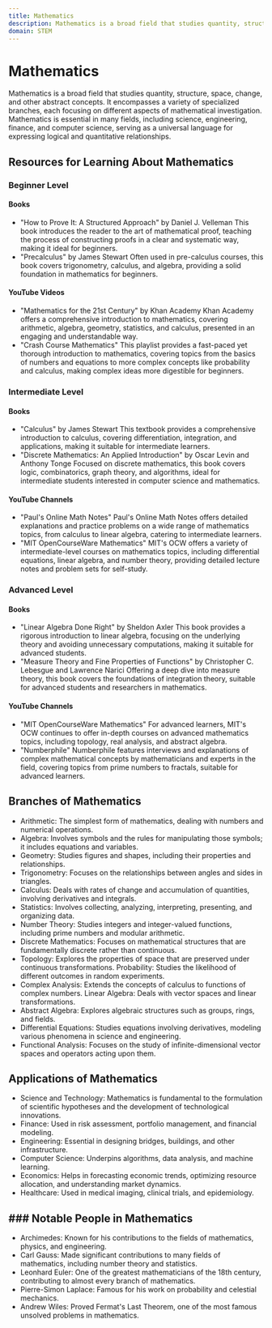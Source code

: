 ```yaml
---
title: Mathematics
description: Mathematics is a broad field that studies quantity, structure, space, change, and other abstract concepts.
domain: STEM
---
```


# Mathematics

Mathematics is a broad field that studies quantity, structure, space, change, and other abstract concepts. It encompasses a variety of specialized branches, each focusing on different aspects of mathematical investigation. Mathematics is essential in many fields, including science, engineering, finance, and computer science, serving as a universal language for expressing logical and quantitative relationships.

## Resources for Learning About Mathematics

### Beginner Level
#### Books
- "How to Prove It: A Structured Approach" by Daniel J. Velleman
This book introduces the reader to the art of mathematical proof, teaching the process of constructing proofs in a clear and systematic way, making it ideal for beginners.
- "Precalculus" by James Stewart
Often used in pre-calculus courses, this book covers trigonometry, calculus, and algebra, providing a solid foundation in mathematics for beginners.
#### YouTube Videos
- "Mathematics for the 21st Century" by Khan Academy
Khan Academy offers a comprehensive introduction to mathematics, covering arithmetic, algebra, geometry, statistics, and calculus, presented in an engaging and understandable way.
- "Crash Course Mathematics"
This playlist provides a fast-paced yet thorough introduction to mathematics, covering topics from the basics of numbers and equations to more complex concepts like probability and calculus, making complex ideas more digestible for beginners.
### Intermediate Level
#### Books
- "Calculus" by James Stewart
This textbook provides a comprehensive introduction to calculus, covering differentiation, integration, and applications, making it suitable for intermediate learners.
- "Discrete Mathematics: An Applied Introduction" by Oscar Levin and Anthony Tonge
Focused on discrete mathematics, this book covers logic, combinatorics, graph theory, and algorithms, ideal for intermediate students interested in computer science and mathematics.
#### YouTube Channels
- "Paul's Online Math Notes"
Paul's Online Math Notes offers detailed explanations and practice problems on a wide range of mathematics topics, from calculus to linear algebra, catering to intermediate learners.
- "MIT OpenCourseWare Mathematics"
MIT's OCW offers a variety of intermediate-level courses on mathematics topics, including differential equations, linear algebra, and number theory, providing detailed lecture notes and problem sets for self-study.
### Advanced Level
#### Books
- "Linear Algebra Done Right" by Sheldon Axler
This book provides a rigorous introduction to linear algebra, focusing on the underlying theory and avoiding unnecessary computations, making it suitable for advanced students.
- "Measure Theory and Fine Properties of Functions" by Christopher C. Lebesgue and Lawrence Narici
Offering a deep dive into measure theory, this book covers the foundations of integration theory, suitable for advanced students and researchers in mathematics.
#### YouTube Channels
- "MIT OpenCourseWare Mathematics"
For advanced learners, MIT's OCW continues to offer in-depth courses on advanced mathematics topics, including topology, real analysis, and abstract algebra.
- "Numberphile"
Numberphile features interviews and explanations of complex mathematical concepts by mathematicians and experts in the field, covering topics from prime numbers to fractals, suitable for advanced learners.

## Branches of Mathematics
- Arithmetic: The simplest form of mathematics, dealing with numbers and numerical operations.
- Algebra: Involves symbols and the rules for manipulating those symbols; it includes equations and variables.
- Geometry: Studies figures and shapes, including their properties and relationships.
- Trigonometry: Focuses on the relationships between angles and sides in triangles.
- Calculus: Deals with rates of change and accumulation of quantities, involving derivatives and integrals.
- Statistics: Involves collecting, analyzing, interpreting, presenting, and organizing data.
- Number Theory: Studies integers and integer-valued functions, including prime numbers and modular arithmetic.
- Discrete Mathematics: Focuses on mathematical structures that are fundamentally discrete rather than continuous.
- Topology: Explores the properties of space that are preserved under continuous transformations.
Probability: Studies the likelihood of different outcomes in random experiments.
- Complex Analysis: Extends the concepts of calculus to functions of complex numbers.
Linear Algebra: Deals with vector spaces and linear transformations.
- Abstract Algebra: Explores algebraic structures such as groups, rings, and fields.
- Differential Equations: Studies equations involving derivatives, modeling various phenomena in science and engineering.
- Functional Analysis: Focuses on the study of infinite-dimensional vector spaces and operators acting upon them.

## Applications of Mathematics
- Science and Technology: Mathematics is fundamental to the formulation of scientific hypotheses and the development of technological innovations.
- Finance: Used in risk assessment, portfolio management, and financial modeling.
- Engineering: Essential in designing bridges, buildings, and other infrastructure.
- Computer Science: Underpins algorithms, data analysis, and machine learning.
- Economics: Helps in forecasting economic trends, optimizing resource allocation, and understanding market dynamics.
- Healthcare: Used in medical imaging, clinical trials, and epidemiology.

## ### Notable People in Mathematics
- Archimedes: Known for his contributions to the fields of mathematics, physics, and engineering.
- Carl Gauss: Made significant contributions to many fields of mathematics, including number theory and statistics.
- Leonhard Euler: One of the greatest mathematicians of the 18th century, contributing to almost every branch of mathematics.
- Pierre-Simon Laplace: Famous for his work on probability and celestial mechanics.
- Andrew Wiles: Proved Fermat's Last Theorem, one of the most famous unsolved problems in mathematics.
